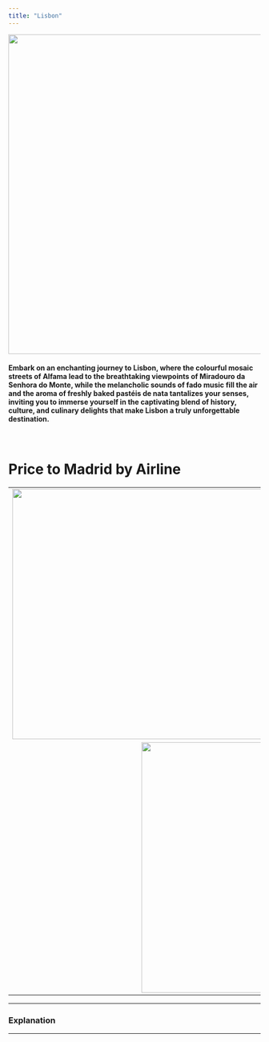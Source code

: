 ```yaml
---
title: "Lisbon"
---
```

<p style='text-align:center'>
    <img src="figures/Wallpapers/lisbon.jpg" width="960" height="638" />
</p>

#### Embark on an enchanting journey to Lisbon, where the colourful mosaic streets of Alfama lead to the breathtaking viewpoints of Miradouro da Senhora do Monte, while the melancholic sounds of fado music fill the air and the aroma of freshly baked pastéis de nata tantalizes your senses, inviting you to immerse yourself in the captivating blend of history, culture, and culinary delights that make Lisbon a truly unforgettable destination. 
<br>

# Price to Madrid by Airline

<table>
<tr>
    <td> <img src="figures/prices_flights/lisbon_price_average.png" style="width: 500px;"/> </td>
    <td> <img src="figures/prices_flights/lisbon_price_median.png" style="width: 500px;"/> </td>
</tr>
<tr>
    <td colspan="2" style="text-align:center;"> <img src="figures/prices_flights/lisbon_price_min.png" style="width: 500px;"/> </td>
</tr>
</table>

------------------------------------------------

### Explanation

------------------------------------------------